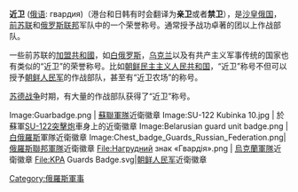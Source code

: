 '''近卫''' ([[俄语|俄语]]: гвардия)（港台和日韩有时会翻译为'''亲卫'''或者'''禁卫'''），是[[沙皇俄国|沙皇俄国]]，[[前苏联|前苏联]]和[[俄罗斯联邦|俄罗斯联邦]]军队中的一个荣誉称号。通常授予战功卓著的团以上作战部队。

一些前苏联的[[加盟共和國|加盟共和國]]，如[[白俄罗斯|白俄罗斯]]，[[乌克兰|乌克兰]]以及有共产主义军事传统的国家也有类似的“近卫”的荣誉称号。比如[[朝鲜民主主义人民共和国|朝鲜民主主义人民共和国]]，“近卫”称号不但可以授予[[朝鲜人民军|朝鲜人民军]]的作战部队，甚至有“近卫农场”的称号。

[[苏德战争|苏德战争]]时期，有大量的作战部队获得了“近卫”称号。

<gallery>
Image:Guarbadge.png | [[蘇聯武裝力量|蘇聯軍隊]]近衛徽章
Image:SU-122 Kubinka 10.jpg | 於蘇軍[[SU-122突擊炮|SU-122突擊炮]]車身上的近衛徽章
Image:Belarusian guard unit badge.png | [[白俄羅斯|白俄羅斯]]軍隊近衛徽章
Image:Chest_badge_Guards_Russian_Federation.png|[[俄羅斯軍事|俄羅斯聯邦軍隊]]近衛徽章
File:Нагрудний знак «Гвардія».png | [[烏克蘭軍隊|烏克蘭軍隊]]近衛徽章
File:KPA Guards Badge.svg|[[朝鲜人民军|朝鲜人民军]]近衛徽章
</gallery>

[[Category:俄羅斯軍事|Category:俄羅斯軍事]]